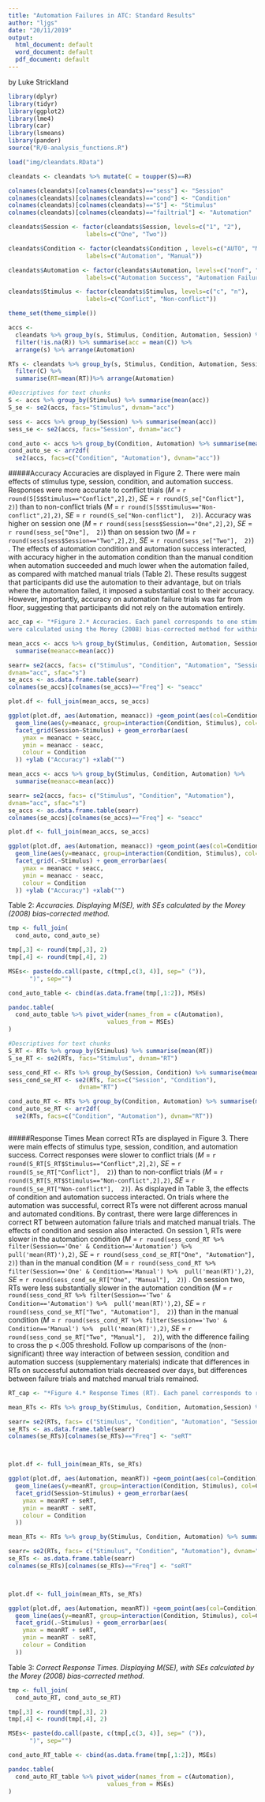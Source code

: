 ```yaml
---
title: "Automation Failures in ATC: Standard Results"
author: "ljgs"
date: "20/11/2019"
output:
  html_document: default
  word_document: default
  pdf_document: default
---
```

by Luke Strickland

```r


library(dplyr)
library(tidyr)
library(ggplot2)
library(lme4)
library(car)
library(lsmeans)
library(pander)
source("R/0-analysis_functions.R")

load("img/cleandats.RData")

cleandats <- cleandats %>% mutate(C = toupper(S)==R)

colnames(cleandats)[colnames(cleandats)=="sess"] <- "Session"
colnames(cleandats)[colnames(cleandats)=="cond"] <- "Condition"
colnames(cleandats)[colnames(cleandats)=="S"] <- "Stimulus"
colnames(cleandats)[colnames(cleandats)=="failtrial"] <- "Automation"

cleandats$Session <- factor(cleandats$Session, levels=c("1", "2"),
                      labels=c("One", "Two"))

cleandats$Condition <- factor(cleandats$Condition , levels=c("AUTO", "MANUAL"),
                      labels=c("Automation", "Manual"))

cleandats$Automation <- factor(cleandats$Automation, levels=c("nonf", "fail"),
                      labels=c("Automation Success", "Automation Failure"))

cleandats$Stimulus <- factor(cleandats$Stimulus, levels=c("c", "n"),
                      labels=c("Conflict", "Non-conflict"))

theme_set(theme_simple())

accs <-
  cleandats %>% group_by(s, Stimulus, Condition, Automation, Session) %>% 
  filter(!is.na(R)) %>% summarise(acc = mean(C)) %>%
  arrange(s) %>% arrange(Automation)

RTs <- cleandats %>% group_by(s, Stimulus, Condition, Automation, Session) %>% 
  filter(C) %>% 
  summarise(RT=mean(RT))%>% arrange(Automation)

```

```r
#Descriptives for text chunks
S <- accs %>% group_by(Stimulus) %>% summarise(mean(acc))
S_se <- se2(accs, facs="Stimulus", dvnam="acc")

sess <- accs %>% group_by(Session) %>% summarise(mean(acc))
sess_se <- se2(accs, facs="Session", dvnam="acc")

cond_auto <- accs %>% group_by(Condition, Automation) %>% summarise(mean(acc))
cond_auto_se <- arr2df(
  se2(accs, facs=c("Condition", "Automation"), dvnam="acc"))


```


#####Accuracy
Accuracies are displayed in Figure 2. There were main effects of stimulus type, session, 
condition, and automation success. Responses were more accurate to conflict trials
(*M* = `r round(S[S$Stimulus=="Conflict",2],2)`, *SE* = `r round(S_se["Conflict"],  2)`)
than to non-conflict trials
(*M* = `r round(S[S$Stimulus=="Non-conflict",2],2)`, *SE* = `r round(S_se["Non-conflict"],  2)`).
Accuracy was higher on session one
(*M* = `r round(sess[sess$Session=="One",2],2)`, *SE* = `r round(sess_se["One"],  2)`)
than on session two
(*M* = `r round(sess[sess$Session=="Two",2],2)`, *SE* = `r round(sess_se["Two"],  2)`)
. The effects of automation condition and automation success interacted, 
with accuracy higher in the automation condition than the manual condition when automation succeeded
and much lower when the automation failed, as compared with matched manual trials (Table 2). 
These results suggest that participants did use the automation to their advantage, 
but on trials where the automation failed, it imposed a substantial cost to their accuracy.
However, importantly, accuracy on automation failure trials was far from floor, suggesting
that participants did not rely on the automation entirely. 


```r
acc_cap <- "*Figure 2.* Accuracies. Each panel corresponds to one stimulus type, on one experimental session. The error bars included
were calculated using the Morey (2008) bias-corrected method for within-subjects error bars."
```


```r
mean_accs <- accs %>% group_by(Stimulus, Condition, Automation, Session) %>%
  summarise(meanacc=mean(acc))

searr= se2(accs, facs= c("Stimulus", "Condition", "Automation", "Session"),
dvnam="acc", sfac="s")
se_accs <- as.data.frame.table(searr)
colnames(se_accs)[colnames(se_accs)=="Freq"] <- "seacc"

plot.df <- full_join(mean_accs, se_accs)

ggplot(plot.df, aes(Automation, meanacc)) +geom_point(aes(col=Condition), size=3)  +
  geom_line(aes(y=meanacc, group=interaction(Condition, Stimulus), col=Condition), linetype=2)+ 
  facet_grid(Session~Stimulus) + geom_errorbar(aes(
    ymax = meanacc + seacc,
    ymin = meanacc - seacc,
    colour = Condition
  )) +ylab ("Accuracy") +xlab("")

```

```r
mean_accs <- accs %>% group_by(Stimulus, Condition, Automation) %>%
  summarise(meanacc=mean(acc))

searr= se2(accs, facs= c("Stimulus", "Condition", "Automation"),
dvnam="acc", sfac="s")
se_accs <- as.data.frame.table(searr)
colnames(se_accs)[colnames(se_accs)=="Freq"] <- "seacc"

plot.df <- full_join(mean_accs, se_accs)

ggplot(plot.df, aes(Automation, meanacc)) +geom_point(aes(col=Condition), size=3)  +
  geom_line(aes(y=meanacc, group=interaction(Condition, Stimulus), col=Condition), linetype=2)+ 
  facet_grid(.~Stimulus) + geom_errorbar(aes(
    ymax = meanacc + seacc,
    ymin = meanacc - seacc,
    colour = Condition
  )) +ylab ("Accuracy") +xlab("")

```

Table 2: *Accuracies. Displaying M(SE), with SEs calculated by the Morey (2008) bias-corrected method.*
```r
tmp <- full_join(
  cond_auto, cond_auto_se)

tmp[,3] <- round(tmp[,3], 2)
tmp[,4] <- round(tmp[,4], 2)

MSEs<- paste(do.call(paste, c(tmp[,c(3, 4)], sep=" (")),
      ")", sep="")

cond_auto_table <- cbind(as.data.frame(tmp[,1:2]), MSEs)

pandoc.table(
  cond_auto_table %>% pivot_wider(names_from = c(Automation),
                            values_from = MSEs)
)

```


```r
#Descriptives for text chunks
S_RT <- RTs %>% group_by(Stimulus) %>% summarise(mean(RT))
S_se_RT <- se2(RTs, facs="Stimulus", dvnam="RT")

sess_cond_RT <- RTs %>% group_by(Session, Condition) %>% summarise(mean(RT))
sess_cond_se_RT <- se2(RTs, facs=c("Session", "Condition"), 
                    dvnam="RT")

cond_auto_RT <- RTs %>% group_by(Condition, Automation) %>% summarise(mean(RT))
cond_auto_se_RT <- arr2df(
  se2(RTs, facs=c("Condition", "Automation"), dvnam="RT"))



```


#####Response Times
Mean correct RTs are displayed in Figure 3. There were main effects of stimulus type, session, 
condition, and automation success. Correct responses were slower to conflict trials
(*M* = `r round(S_RT[S_RT$Stimulus=="Conflict",2],2)`, *SE* = `r round(S_se_RT["Conflict"],  2)`)
than to non-conflict trials
(*M* = `r round(S_RT[S_RT$Stimulus=="Non-conflict",2],2)`, *SE* = `r round(S_se_RT["Non-conflict"],  2)`). As displayed in Table 3, the effects of 
condition and automation success interacted. On trials where 
the automation was successful, correct RTs were not different across
manual and automated conditions. By contrast, there were large differences
in correct RT between automation failure trials and matched manual trials. 
The effects of condition and session also interacted. On session 1,
RTs were slower in the automation condition
(*M* = `r round(sess_cond_RT %>% filter(Session=='One' & Condition=='Automation') %>% 
pull('mean(RT)'),2)`,
*SE* = `r round(sess_cond_se_RT["One", "Automation"],  2)`)
than in the manual condition
(*M* = `r round(sess_cond_RT %>% filter(Session=='One' & Condition=='Manual') %>% 
pull('mean(RT)'),2)`,
*SE* = `r round(sess_cond_se_RT["One", "Manual"],  2)`)
.
On session two, 
RTs were less substantially slower in the automation condition
(*M* = `r round(sess_cond_RT %>% filter(Session=='Two' & Condition=='Automation') %>% 
pull('mean(RT)'),2)`,
*SE* = `r round(sess_cond_se_RT["Two", "Automation"],  2)`)
than in the manual condition
(*M* = `r round(sess_cond_RT %>% filter(Session=='Two' & Condition=='Manual') %>% 
pull('mean(RT)'),2)`,
*SE* = `r round(sess_cond_se_RT["Two", "Manual"],  2)`), 
with the difference failing to cross the p <.005 threshold.
Follow up comparisons of the (non-significant) three way interaction 
of between session, condition and automation success (supplementary materials) indicate that differences
in RTs on successful automation trials decreased over days,
but differences between failure trials and matched manual trials remained. 


```r
RT_cap <- "*Figure 4.* Response Times (RT). Each panel corresponds to responses to one typer of stimulus on one experimental session. The error bars included were calculated using the Morey (2008) bias-corrected method for within-subjects error bars."
```


```r
mean_RTs <- RTs %>% group_by(Stimulus, Condition, Automation,Session) %>% summarise(meanRT=mean(RT))

searr= se2(RTs, facs= c("Stimulus", "Condition", "Automation", "Session"), dvnam="RT", sfac="s")
se_RTs <- as.data.frame.table(searr)
colnames(se_RTs)[colnames(se_RTs)=="Freq"] <- "seRT"



plot.df <- full_join(mean_RTs, se_RTs)

ggplot(plot.df, aes(Automation, meanRT)) +geom_point(aes(col=Condition), size=3)  + 
  geom_line(aes(y=meanRT, group=interaction(Condition, Stimulus), col=Condition), linetype=2)+ ylab("Mean RT")+
  facet_grid(Session~Stimulus) + geom_errorbar(aes(
    ymax = meanRT + seRT,
    ymin = meanRT - seRT,
    colour = Condition
  ))
```

```r
mean_RTs <- RTs %>% group_by(Stimulus, Condition, Automation) %>% summarise(meanRT=mean(RT))

searr= se2(RTs, facs= c("Stimulus", "Condition", "Automation"), dvnam="RT", sfac="s")
se_RTs <- as.data.frame.table(searr)
colnames(se_RTs)[colnames(se_RTs)=="Freq"] <- "seRT"



plot.df <- full_join(mean_RTs, se_RTs)

ggplot(plot.df, aes(Automation, meanRT)) +geom_point(aes(col=Condition), size=3)  + 
  geom_line(aes(y=meanRT, group=interaction(Condition, Stimulus), col=Condition), linetype=2)+ ylab("Mean RT")+
  facet_grid(.~Stimulus) + geom_errorbar(aes(
    ymax = meanRT + seRT,
    ymin = meanRT - seRT,
    colour = Condition
  ))
```

Table 3: *Correct Response Times. Displaying M(SE), with SEs calculated by the Morey (2008) bias-corrected method.*
```r

tmp <- full_join(
  cond_auto_RT, cond_auto_se_RT)

tmp[,3] <- round(tmp[,3], 2)
tmp[,4] <- round(tmp[,4], 2)

MSEs<- paste(do.call(paste, c(tmp[,c(3, 4)], sep=" (")),
      ")", sep="")

cond_auto_RT_table <- cbind(as.data.frame(tmp[,1:2]), MSEs)

pandoc.table(
  cond_auto_RT_table %>% pivot_wider(names_from = c(Automation),
                            values_from = MSEs)
)

```


<!-- mean_RTs <- RTs %>% group_by(S, cond, failtrial,sess) %>% summarise(meanRT=mean(RT)) -->

<!-- searr= se2(RTs, facs= c("S", "cond", "failtrial", "sess"), dvnam="RT", sfac="s") -->
<!-- se_RTs <- as.data.frame.table(searr) -->
<!-- colnames(se_RTs)[colnames(se_RTs)=="Freq"] <- "seRT" -->



<!-- plot.df <- full_join(mean_RTs, se_RTs) -->

<!-- plot.df$S <- factor(plot.df$S, levels=c("n", "c"), -->
<!--                     labels=c("Non-conflict", "Conflict")) -->

<!-- plot.df$failtrial <- factor(plot.df$failtrial, levels=c("nonf", "fail"), -->
<!--                             labels=c("Automation Success", "Automation Failure")) -->

<!-- ggplot(plot.df, aes(failtrial, meanRT)) +geom_point(aes(col=cond), size=3)  +  -->
<!--   geom_line(aes(y=meanRT, group=interaction(cond, S), col=cond), linetype=2)+  -->
<!--   facet_grid(sess~S) + geom_errorbar(aes( -->
<!--     ymax = meanRT + seRT, -->
<!--     ymin = meanRT - seRT, -->
<!--     colour = cond -->
<!--   )) -->

<!-- RT_model <- lmer(RT ~ S * cond * sess * failtrial + (1 |s), -->
<!--      data = RTs) -->

<!-- Anova(RT_model) -->

<!-- summary( -->
<!--   contrast(lsmeans(RT_model, ~cond|failtrial),  -->
<!--            method="pairwise"))  -->

<!-- summary( -->
<!--   contrast(lsmeans(RT_model, ~sess*failtrial), -->
<!--            interaction=TRUE,  -->
<!--            method="pairwise"))  -->


<!-- summary( -->
<!--   contrast(lsmeans(RT_model, ~cond|sess), -->
<!--            method="pairwise"))  -->

<!-- summary( -->
<!--   contrast(lsmeans(RT_model, ~cond*sess), -->
<!--            interaction=TRUE,  -->
<!--            method="pairwise"))  -->
